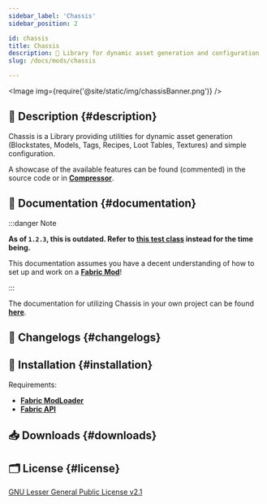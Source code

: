```yaml
---
sidebar_label: 'Chassis'
sidebar_position: 2

id: chassis
title: Chassis
description: 🧮 Library for dynamic asset generation and configuration
slug: /docs/mods/chassis

---
```


<head>
    <meta content="Chassis" property="og:title" />
    <meta content="Evergood Team" property="og:site_name" />
    <meta content="🧮 Library providing utilities for dynamic asset generation and configuration" property="og:description" />
    <meta content="https://evergoodteam.github.io/docs/mods/chassis" property="og:url" />
    <meta content="https://evergoodteam.github.io/img/chassisIcon.png" property="og:image" />
    <meta content="#65c18c" data-react-helmet="true" name="theme-color" />
    <meta name="twitter:card" content="app" />
</head>



<Image img={require('@site/static/img/chassisBanner.png')} />


## 📑 Description {#description}

Chassis is a Library providing utilities for dynamic asset generation (Blockstates, Models, Tags, Recipes, Loot Tables, Textures) and simple configuration.

A showcase of the available features can be found (commented) in the source code or in [**Compressor**](https://www.curseforge.com/minecraft/mc-mods/compressor).

<Source project = "Chassis"></Source>

## 📖 Documentation {#documentation}

:::danger Note

**As of `1.2.3`, this is outdated. Refer to [this test class](https://github.com/EvergoodTeam/Chassis/blob/1.19.2/src/main/java/evergoodteam/chassis/ChassisTestFeatures.java) instead for the time being.**

This documentation assumes you have a decent understanding of how to set up and work on a [**Fabric Mod**](https://fabricmc.net/wiki)!

:::

The documentation for utilizing Chassis in your own project can be found [**here**](/chassis).

## 📰 Changelogs {#changelogs}

<Tabs className="chassis-tabs">
    <TabItem value="1.3.0" label="1.3.0 (1.20)" default>
        <Changelog type="mods" project="chassis" version="1.3.0"/>
    </TabItem>
    <TabItem value="1.2.3" label="1.2.3 (1.19.2)" default>
        <Changelog type="mods" project="chassis" version="1.2.3"/>
    </TabItem>
    <TabItem value="1.2.x" label="1.2.x (1.19.x)">
        <Changelog type="mods" project="chassis" version="1.2.2"/>
        <Changelog type="mods" project="chassis" version="1.2.1"/>
        <Changelog type="mods" project="chassis" version="1.2.0"/>
    </TabItem>
    <TabItem value="1.1.x" label="1.1.x (1.18.2)">
        <Changelog type="mods" project="chassis" version="1.1.0"/>
    </TabItem>
    <TabItem value="1.0.x" label="1.0.x (1.18.1)">
    </TabItem>
</Tabs>

## 🔧 Installation {#installation}

Requirements:
- [**Fabric ModLoader**](https://fabricmc.net/)
- [**Fabric API**](https://www.curseforge.com/minecraft/mc-mods/fabric-api)

## 📥 Downloads {#downloads}


<div className = 'download-div'><Curseforge type ="mc-mods" project = "chassis"/><Modrinth type="mod" project="chassis"/></div>

## 🗂️ License {#license}

[GNU Lesser General Public License v2.1](https://github.com/EvergoodTeam/Chassis/blob/1.18.1/LICENSE)